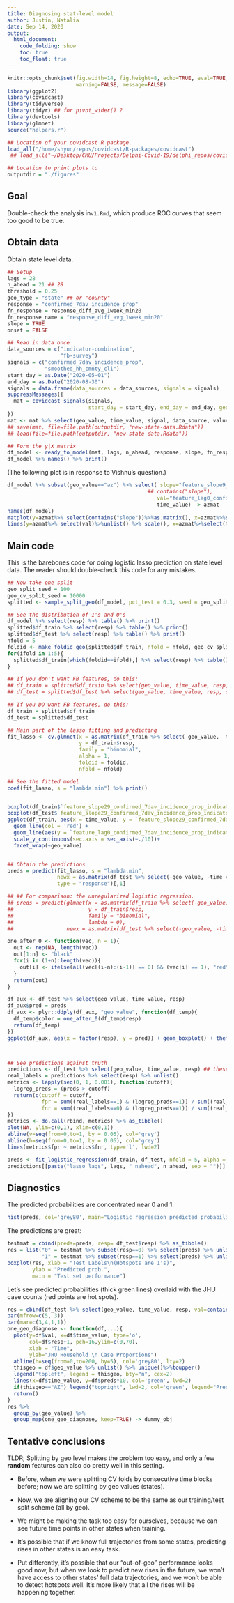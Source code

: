 ```yaml
---
title: Diagnosing stat-level model
author: Justin, Natalia 
date: Sep 14, 2020
output:
  html_document:
    code_folding: show
    toc: true
    toc_float: true
---
```


```r
knitr::opts_chunk$set(fig.width=14, fig.height=8, echo=TRUE, eval=TRUE, cache=TRUE,
                      warning=FALSE, message=FALSE)
library(ggplot2)
library(covidcast)
library(tidyverse)
library(tidyr) ## for pivot_wider() ?
library(devtools)
library(glmnet)
source("helpers.r")

## Location of your covidcast R package.
load_all("/home/shyun/repos/covidcast/R-packages/covidcast")
 ## load_all("~/Desktop/CMU/Projects/Delphi-Covid-19/delphi_repos/covidcast/R-packages/covidcast")

## Location to print plots to
outputdir = "./figures"
```


## Goal

Double-check the analysis in`v1.Rmd`, which produce ROC curves that seem too
good to be true.

## Obtain data

Obtain state level data.

```r
## Setup
lags = 28
n_ahead = 21 ## 28
threshold = 0.25
geo_type = "state" ## or "county"
response = "confirmed_7dav_incidence_prop"
fn_response = response_diff_avg_1week_min20
fn_response_name = "response_diff_avg_1week_min20"
slope = TRUE
onset = FALSE

## Read in data once
data_sources = c("indicator-combination", 
                 "fb-survey")
signals = c("confirmed_7dav_incidence_prop", 
            "smoothed_hh_cmnty_cli")
start_day = as.Date("2020-05-01")
end_day = as.Date("2020-08-30")
signals = data.frame(data_sources = data_sources, signals = signals)
suppressMessages({
  mat = covidcast_signals(signals,
                          start_day = start_day, end_day = end_day, geo_type = geo_type)
})
mat <- mat %>% select(geo_value, time_value, signal, data_source, value)
## save(mat, file=file.path(outputdir, "new-state-data.Rdata"))
## load(file=file.path(outputdir, "new-state-data.Rdata"))

## Form the y|X matrix
df_model <- ready_to_model(mat, lags, n_ahead, response, slope, fn_response, threshold, onset)
df_model %>% names() %>% print()
```

(The following plot is in response to Vishnu's question.)

```r
df_model %>% subset(geo_value=="az") %>% select( slope="feature_slope9_confirmed_7dav_incidence_prop_indicator-combination",
                                             ## contains("slope"),
                                                val="feature_lag0_confirmed_7dav_incidence_prop_indicator-combination",
                                                time_value) -> azmat
names(df_model)
matplot(y=azmat%>% select(contains("slope"))%>%as.matrix(), x=azmat%>%select(time_value)%>% unlist(), type='l', ylim=c(-2,2))
lines(y=azmat%>% select(val)%>%unlist() %>% scale(), x=azmat%>%select(time_value)%>% unlist(), type='l', lwd=10)
```

## Main code

This is the barebones code for doing logistic lasso prediction on state level
data. The reader should double-check this code for any mistakes.


```r
## Now take one split
geo_split_seed = 100
geo_cv_split_seed = 10000
splitted <- sample_split_geo(df_model, pct_test = 0.3, seed = geo_split_seed)

## See the distribution of 1's and 0's
df_model %>% select(resp) %>% table() %>% print()
splitted$df_train %>% select(resp) %>% table() %>% print()
splitted$df_test %>% select(resp) %>% table() %>% print()
nfold = 5
foldid <- make_foldid_geo(splitted$df_train, nfold = nfold, geo_cv_split_seed)
for(ifold in 1:5){
  splitted$df_train[which(foldid==ifold),] %>% select(resp) %>% table() %>% print()
}

## If you don't want FB features, do this:
## df_train = splitted$df_train %>% select(geo_value, time_value, resp, contains(response))
## df_test = splitted$df_test %>% select(geo_value, time_value, resp, contains(response))

## If you DO want FB features, do this:
df_train = splitted$df_train
df_test = splitted$df_test

## Main part of the lasso fitting and predicting
fit_lasso <- cv.glmnet(x = as.matrix(df_train %>% select(-geo_value, -time_value, -resp)),
                       y = df_train$resp,
                       family = "binomial",
                       alpha = 1,
                       foldid = foldid,
                       nfold = nfold)

## See the fitted model
coef(fit_lasso, s = "lambda.min") %>% print()


boxplot(df_train$`feature_slope29_confirmed_7dav_incidence_prop_indicator-combination`~df_train$resp)
boxplot(df_test$`feature_slope29_confirmed_7dav_incidence_prop_indicator-combination`~df_test$resp)
ggplot(df_train, aes(x = time_value, y = `feature_slope29_confirmed_7dav_incidence_prop_indicator-combination`)) + 
  geom_line(col = 'red') + 
  geom_line(aes(y = `feature_lag0_confirmed_7dav_incidence_prop_indicator-combination`/10)) +
  scale_y_continuous(sec.axis = sec_axis(~./10))+
  facet_wrap(~geo_value)


## Obtain the predictions
preds = predict(fit_lasso, s = "lambda.min",
                newx = as.matrix(df_test %>% select(-geo_value, -time_value, -resp)),
                type = "response")[,1]

## ## For comparison: the unregularized logistic regression.
## preds = predict(glmnet(x = as.matrix(df_train %>% select(-geo_value, -time_value, -resp)),
##                        y = df_train$resp,
##                        family = "binomial",
##                        lambda = 0),
##                 newx = as.matrix(df_test %>% select(-geo_value, -time_value, -resp)), type = "response")[,1]

one_after_0 <- function(vec, n = 1){
  out <- rep(NA, length(vec))
  out[1:n] <- "black"
  for(i in (1+n):length(vec)){
    out[i] <- ifelse(all(vec[(i-n):(i-1)] == 0) && (vec[i] == 1), "red", "black")
  }
  return(out)
}

df_aux <- df_test %>% select(geo_value, time_value, resp)
df_aux$pred = preds
df_aux <- plyr::ddply(df_aux, "geo_value", function(df_temp){
  df_temp$color = one_after_0(df_temp$resp)
  return(df_temp)
})
ggplot(df_aux, aes(x = factor(resp), y = pred)) + geom_boxplot() + theme_minimal() + geom_jitter(color = df_aux$color)



## See predictions against truth
predictions <- df_test %>% select(geo_value, time_value, resp) ## these are the real 
real_labels = predictions %>% select(resp) %>% unlist()
metrics <- lapply(seq(0, 1, 0.001), function(cutoff){
  logreg_preds = (preds > cutoff)
  return(c(cutoff = cutoff,
           fpr = sum((real_labels==1) & (logreg_preds==1)) / sum((real_labels==1)),
           fnr = sum((real_labels==0) & (logreg_preds==1)) / sum((real_labels==0))))
})
metrics <- do.call(rbind, metrics) %>% as_tibble()
plot(NA, ylim=c(0,1), xlim=c(0,1))
abline(v=seq(from=0,to=1, by = 0.05), col='grey')
abline(h=seq(from=0,to=1, by = 0.05), col='grey')
lines(metrics$fpr ~ metrics$fnr, type='l', lwd=2)

preds <- fit_logistic_regression(df_train, df_test, nfold = 5, alpha = 1, geo_cv_split_seed = geo_cv_split_seed )
predictions[[paste("lasso_lags", lags, "_nahead", n_ahead, sep = "")]] = preds
```

## Diagnostics

The predicted probabilities are concentrated near 0 and 1.

```r
hist(preds, col='grey80', main="Logistic regression predicted probabilities")
```

The predictions are great:

```r
testmat = cbind(preds=preds, resp= df_test$resp) %>% as_tibble()
res = list("0" = testmat %>% subset(resp==0) %>% select(preds) %>% unlist(),
           "1" = testmat %>% subset(resp==1) %>% select(preds) %>% unlist())
boxplot(res, xlab = "Test Labels\n(Hotspots are 1's)",
        ylab = "Predicted prob.",
        main = "Test set performance")
```


Let's see predicted probabilities (thick green lines) overlaid with the JHU case
counts (red points are hot spots).

```r
res = cbind(df_test %>% select(geo_value, time_value, resp, val=contains("lag0_confirmed")), preds)
par(mfrow=c(5, 3))
par(mar=c(3,4,1,1))
one_geo_diagnose <- function(df,...){
  plot(y=df$val, x=df$time_value, type='o',
       col=df$resp+1, pch=16,ylim=c(0,70),
       xlab = "Time",
       ylab="JHU Household \n Case Proportions")
  abline(h=seq(from=0,to=200, by=5), col='grey80', lty=2)
  thisgeo = df$geo_value %>% unlist() %>% unique()%>%toupper()
  legend("topleft", legend = thisgeo, bty="n", cex=2)
  lines(x=df$time_value, y=df$preds*10, col='green', lwd=2)
  if(thisgeo=="AZ") legend("topright", lwd=2, col='green', legend="Predicted prob (times 10)", bg="white")
  return()
}
res %>%
  group_by(geo_value) %>%
  group_map(one_geo_diagnose, keep=TRUE) -> dummy_obj
```

## Tentative conclusions

TLDR; Splitting by geo level makes the problem too easy, and only a few
**random** features can also do pretty well in this setting.

* Before, when we were splitting CV folds by consecutive time blocks before; now
  we are splitting by geo values (states).

* Now, we are aligning our CV scheme to be the same as our training/test split
  scheme (all by geo).

* We might be making the task too easy for ourselves, because we can see future
  time points in other states when training.

* It's possible that if we know full trajectories from some states, predicting
  rises in other states is an easy task.

* Put differently, it's possible that our "out-of-geo" performance looks good
  now, but when we look to predict new rises in the future, we won't have access
  to other states' full data trajectories, and we won't be able to detect
  hotspots well. It's more likely that all the rises will be happening together.
